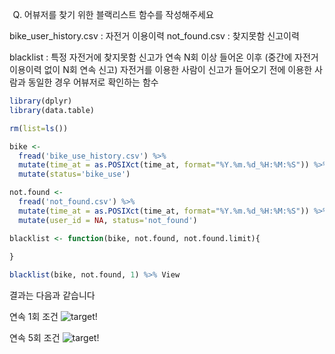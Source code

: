 Q) 어뷰저를 찾기 위한 블랙리스트 함수를 작성해주세요

bike_user_history.csv : 자전거 이용이력
not_found.csv : 찾지못함 신고이력

blacklist : 
  특정 자전거에 찾지못함 신고가 연속 N회 이상 들어온 이후 (중간에 자전거 이용이력 없이 N회 연속 신고)
  자전거를 이용한 사람이 신고가 들어오기 전에 이용한 사람과 동일한 경우 어뷰저로 확인하는 함수

```r
library(dplyr)
library(data.table)

rm(list=ls())

bike <- 
  fread('bike_use_history.csv') %>%
  mutate(time_at = as.POSIXct(time_at, format="%Y.%m.%d_%H:%M:%S")) %>%
  mutate(status='bike_use')

not.found <-
  fread('not_found.csv') %>%
  mutate(time_at = as.POSIXct(time_at, format="%Y.%m.%d_%H:%M:%S")) %>%
  mutate(user_id = NA, status='not_found')

blacklist <- function(bike, not.found, not.found.limit){
  
}

blacklist(bike, not.found, 1) %>% View
```

결과는 다음과 같습니다

연속 1회 조건 
![target!](find_abuser_1.PNG)

연속 5회 조건
![target!](find_abuser_5.PNG)